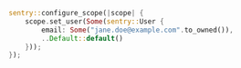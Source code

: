 ```rust
sentry::configure_scope(|scope| {
    scope.set_user(Some(sentry::User {
        email: Some("jane.doe@example.com".to_owned()),
        ..Default::default()
    }));
});
```
